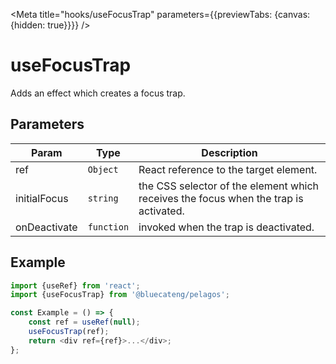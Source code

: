 <!-- DO NOT EDIT, generated from useFocusTrap.js -->


<Meta title="hooks/useFocusTrap" parameters={{previewTabs: {canvas: {hidden: true}}}} />

# useFocusTrap

Adds an effect which creates a focus trap.

## Parameters

| Param        | Type       | Description                                                                          |
| ------------ | ---------- | ------------------------------------------------------------------------------------ |
| ref          | `Object`   | React reference to the target element.                                               |
| initialFocus | `string`   | the CSS selector of the element which receives the focus when the trap is activated. |
| onDeactivate | `function` | invoked when the trap is deactivated.                                                |

## Example

```js
import {useRef} from 'react';
import {useFocusTrap} from '@bluecateng/pelagos';

const Example = () => {
	const ref = useRef(null);
	useFocusTrap(ref);
	return <div ref={ref}>...</div>;
};
```
